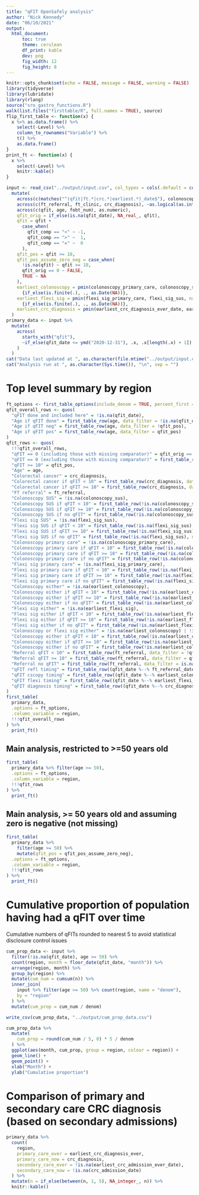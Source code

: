 ```yaml
---
title: "qFIT OpenSafely analysis"
author: "Nick Kennedy"
date: "06/10/2021"
output:
  html_document:
      toc: true
      theme: cerulean
      df_print: kable
      dev: png
      fig_width: 12
      fig_height: 8
---
```


```r
knitr::opts_chunk$set(echo = FALSE, message = FALSE, warning = FALSE)
library(tidyverse)
library(lubridate)
library(rlang)
source("sro_gastro_functions.R")
walk(list.files("firsttable/R", full.names = TRUE), source)
flip_first_table <- function(x) {
  x %>% as.data.frame() %>%
    select(-Level) %>%
    column_to_rownames("Variable") %>%
    t() %>%
    as.data.frame()
}
print_ft <- function(x) {
  x %>% 
    select(-Level) %>% 
    knitr::kable()
}
```

```r
input <- read_csv("../output/input.csv", col_types = cols(.default = col_character())) %>% 
  mutate(
    across(c(matches("^(qfit|ft.*|crc.*|earliest.*)_date$"), colonoscopy_sus, flexi_sig_sus, colonoscopy_primary_care, flexi_sig_primary_care), lubridate::ymd),
    across(c(ft_referral, ft_clinic, crc_diagnosis), ~as.logical(as.integer(.x))),
    across(c(qfit, age, fobt_num), as.numeric),
    qfit_orig = if_else(is.na(qfit_date), NA_real_, qfit),
    qfit = qfit +
      case_when(
        qfit_comp == "<" ~ -1,
        qfit_comp == ">" ~  1,
        qfit_comp == "=" ~  0
      ),
    qfit_pos = qfit >= 10,
    qfit_pos_assume_zero_neg = case_when(
      !is.na(qfit) ~ qfit >= 10,
      qfit_orig == 0 ~ FALSE,
      TRUE ~ NA
    ),
    earliest_colonoscopy = pmin(colonoscopy_primary_care, colonoscopy_sus, na.rm = TRUE) %>% 
      {if_else(is.finite(.), ., as.Date(NA))},
    earliest_flexi_sig = pmin(flexi_sig_primary_care, flexi_sig_sus, na.rm = TRUE) %>% 
      {if_else(is.finite(.), ., as.Date(NA))},
    earliest_crc_diagnosis = pmin(earliest_crc_diagnosis_ever_date, earliest_crc_admission_ever_date, na.rm = TRUE)
  )
primary_data <- input %>%
  mutate(
    across(
      starts_with("qfit"),
      ~if_else(qfit_date <= ymd("2020-12-31"), .x, .x[length(.x) + 1]) # Replace any qFIT data beyond end of 2020 with missing values
    )
  )
cat("Data last updated at ", as.character(file.mtime("../output/input.csv")), "\n", sep = "")
cat("Analysis run at ", as.character(Sys.time()), "\n", sep = "")
```

# Top level summary by region

```r
ft_options <- first_table_options(include_denom = TRUE, percent_first = TRUE, include_p = FALSE, suppress_if_le = 5)
qfit_overall_rows <- quos(
  "qFIT done and included here" = !is.na(qfit_date),
  "Age if qFIT done" = first_table_row(age, data_filter = !is.na(qfit_date)),
  "Age if qFIT neg" = first_table_row(age, data_filter = !qfit_pos),
  "Age if qFIT pos" = first_table_row(age, data_filter = qfit_pos)
)
qfit_rows <- quos(
  !!!qfit_overall_rows,
  "qFIT == 0 (including those with missing comparator)" = qfit_orig == 0,
  "qFIT == 0 (excluding those with missing comparator)" = first_table_row(qfit_orig == 0, data_filter = !is.na(qfit_comp)),
  "qFIT >= 10" = qfit_pos,
  "Age" = age,
  "Colorectal cancer" = crc_diagnosis,
  "Colorectal cancer if qFIT < 10" = first_table_row(crc_diagnosis, data_filter = !qfit_pos),
  "Colorectal cancer if qFIT >= 10" = first_table_row(crc_diagnosis, data_filter = qfit_pos),
  "FT referral" = ft_referral,
  "Colonoscopy SUS" = !is.na(colonoscopy_sus),
  "Colonoscopy SUS if qFIT < 10" = first_table_row(!is.na(colonoscopy_sus), data_filter = !qfit_pos),
  "Colonoscopy SUS if qFIT >= 10" = first_table_row(!is.na(colonoscopy_sus), data_filter = qfit_pos),
  "Colonoscopy SUS if no qFIT" = first_table_row(!is.na(colonoscopy_sus), data_filter = is.na(qfit_pos)),
  "Flexi sig SUS" = !is.na(flexi_sig_sus),
  "Flexi sig SUS if qFIT < 10" = first_table_row(!is.na(flexi_sig_sus), data_filter = !qfit_pos),
  "Flexi sig SUS if qFIT >= 10" = first_table_row(!is.na(flexi_sig_sus), data_filter = qfit_pos),
  "Flexi sig SUS if no qFIT" = first_table_row(!is.na(flexi_sig_sus), data_filter = is.na(qfit_pos)),
  "Colonoscopy primary care" = !is.na(colonoscopy_primary_care),
  "Colonoscopy primary care if qFIT < 10" = first_table_row(!is.na(colonoscopy_primary_care), data_filter = !qfit_pos),
  "Colonoscopy primary care if qFIT >= 10" = first_table_row(!is.na(colonoscopy_primary_care), data_filter = qfit_pos),
  "Colonoscopy primary care if no qFIT" = first_table_row(!is.na(colonoscopy_primary_care), data_filter = is.na(qfit_pos)),
  "Flexi sig primary care" = !is.na(flexi_sig_primary_care),
  "Flexi sig primary care if qFIT < 10" = first_table_row(!is.na(flexi_sig_primary_care), data_filter = !qfit_pos),
  "Flexi sig primary care if qFIT >= 10" = first_table_row(!is.na(flexi_sig_primary_care), data_filter = qfit_pos),
  "Flexi sig primary care if no qFIT" = first_table_row(!is.na(flexi_sig_primary_care), data_filter = is.na(qfit_pos)),
  "Colonoscopy either" = !is.na(earliest_colonoscopy),
  "Colonoscopy either if qFIT < 10" = first_table_row(!is.na(earliest_colonoscopy), data_filter = !qfit_pos),
  "Colonoscopy either if qFIT >= 10" = first_table_row(!is.na(earliest_colonoscopy), data_filter = qfit_pos),
  "Colonoscopy either if no qFIT" = first_table_row(!is.na(earliest_colonoscopy), data_filter = is.na(qfit_pos)),
  "Flexi sig either" = !is.na(earliest_flexi_sig),
  "Flexi sig either if qFIT < 10" = first_table_row(!is.na(earliest_flexi_sig), data_filter = !qfit_pos),
  "Flexi sig either if qFIT >= 10" = first_table_row(!is.na(earliest_flexi_sig), data_filter = qfit_pos),
  "Flexi sig either if no qFIT" = first_table_row(!is.na(earliest_flexi_sig), data_filter = is.na(qfit_pos)),
  "Colonoscopy or flexi sig either" = !is.na(earliest_colonoscopy) | !is.na(earliest_flexi_sig),
  "Colonoscopy either if qFIT < 10" = first_table_row(!is.na(earliest_colonoscopy) | !is.na(earliest_flexi_sig), data_filter = !qfit_pos),
  "Colonoscopy either if qFIT >= 10" = first_table_row(!is.na(earliest_colonoscopy) | !is.na(earliest_flexi_sig), data_filter = qfit_pos),
  "Colonoscopy either if no qFIT" = first_table_row(!is.na(earliest_colonoscopy) | !is.na(earliest_flexi_sig), data_filter = is.na(qfit_pos)),
  "Referral qFIT < 10" = first_table_row(ft_referral, data_filter = !qfit_pos),
  "Referral qFIT >= 10" = first_table_row(ft_referral, data_filter = qfit_pos),
  "Referral no qFIT" = first_table_row(ft_referral, data_filter = is.na(qfit_pos)),
  "qFIT refl timing" = first_table_row((qfit_date %--% ft_referral_date) / ddays(1), data_filter = !is.na(qfit)),
  "qFIT cscopy timing" = first_table_row((qfit_date %--% earliest_colonoscopy) / ddays(1), data_filter = !is.na(qfit)),
  "qFIT flexi timing" = first_table_row((qfit_date %--% earliest_flexi_sig) / ddays(1), data_filter = !is.na(qfit)),
  "qFIT diagnosis timing" = first_table_row((qfit_date %--% crc_diagnosis_date) / ddays(1), data_filter = !is.na(qfit))
)
first_table(
  primary_data,
  .options = ft_options,
  .column_variable = region,
  !!!qfit_overall_rows
) %>% 
  print_ft()
```

## Main analysis, restricted to >=50 years old

```r
first_table(
  primary_data %>% filter(age >= 50),
  .options = ft_options,
  .column_variable = region,
  !!!qfit_rows
) %>% 
  print_ft()
```

## Main analysis, >= 50 years old and assuming zero is negative (not missing)

```r
first_table(
  primary_data %>%
    filter(age >= 50) %>% 
    mutate(qfit_pos = qfit_pos_assume_zero_neg),
  .options = ft_options,
  .column_variable = region,
  !!!qfit_rows
) %>% 
  print_ft()
```

# Cumulative proportion of population having had a qFIT over time

Cumulative numbers of qFITs rounded to nearest 5 to avoid statistical disclosure control issues

```r
cum_prop_data <- input %>%
  filter(!is.na(qfit_date), age >= 50) %>% 
  count(region, month = floor_date(qfit_date, "month")) %>%
  arrange(region, month) %>%
  group_by(region) %>%
  mutate(cum_num = cumsum(n)) %>%
  inner_join(
    input %>% filter(age >= 50) %>% count(region, name = "denom"),
    by = "region"
  ) %>%
  mutate(cum_prop = cum_num / denom)

write_csv(cum_prop_data, "../output/cum_prop_data.csv")

cum_prop_data %>% 
  mutate(
    cum_prop = round(cum_num / 5, 0) * 5 / denom
  ) %>% 
  ggplot(aes(month, cum_prop, group = region, colour = region)) +
  geom_line() +
  geom_point() +
  xlab("Month") +
  ylab("Cumulative proportion")
```

# Comparison of primary and secondary care CRC diagnosis (based on secondary admissions)

```r
primary_data %>%
  count(
    region,
    primary_care_ever = earliest_crc_diagnosis_ever,
    primary_care_now = crc_diagnosis,
    secondary_care_ever = !is.na(earliest_crc_admission_ever_date),
    secondary_care_now = !is.na(crc_admission_date)
  ) %>%
  mutate(n = if_else(between(n, 1, 5), NA_integer_, n)) %>% 
  knitr::kable()
```